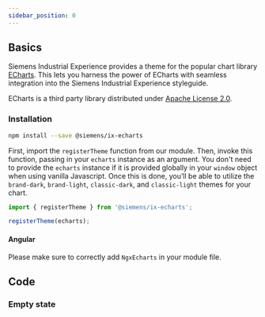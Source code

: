 ```yaml
---
sidebar_position: 0
---
```


## Basics

Siemens Industrial Experience provides a theme for the popular chart library [ECharts](https://echarts.apache.org/handbook/en/get-started).
This lets you harness the power of ECharts with seamless integration into the Siemens Industrial Experience styleguide.

<div className="siemens-brand-section">

ECharts is a third party library distributed under [Apache License 2.0](https://www.apache.org/licenses).

</div>

### Installation

```sh
npm install --save @siemens/ix-echarts
```

First, import the `registerTheme` function from our module. Then, invoke this function, passing in your `echarts` instance as an argument. You don't need to provide the `echarts` instance if it is provided globally in your `window` object when using vanilla Javascript. Once this is done, you’ll be able to utilize the `brand-dark`, `brand-light`, `classic-dark`, and `classic-light` themes for your chart.

```typescript
import { registerTheme } from '@siemens/ix-echarts';

registerTheme(echarts);
```

#### Angular

Please make sure to correctly add `NgxEcharts` in your module file.

## Code

<EchartsPlayground />

### Empty state

<EchartsEmptyStatePlayground />
